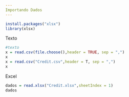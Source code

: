 ```yaml
---
Importando Dados
---
```

```r
install.packages("xlsx")
library(xlsx)
```
Texto
```r
#texto
x = read.csv(file.choose(),header = TRUE, sep = ",")
x
x = read.csv("Credit.csv",header = T, sep = ",")
x
```
Excel
```r
dados = read.xlsx("Credit.xlsx",sheetIndex = 1)
dados
```

